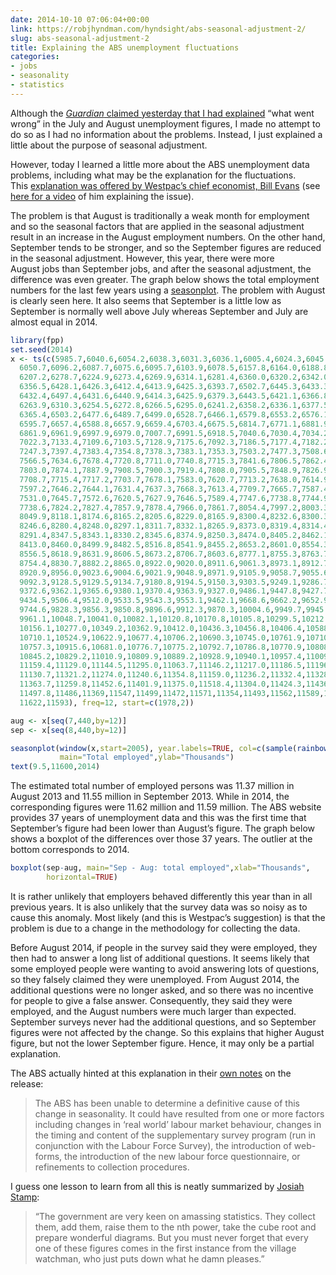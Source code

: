 ```yaml
---
date: 2014-10-10 07:06:04+00:00
link: https://robjhyndman.com/hyndsight/abs-seasonal-adjustment-2/
slug: abs-seasonal-adjustment-2
title: Explaining the ABS unemployment fluctuations
categories:
- jobs
- seasonality
- statistics
---
```


Although the [*Guardian* claimed yesterday that I had explained](http://www.theguardian.com/news/datablog/2014/oct/09/abs-jobs-and-unemployment-figures-key-questions-answered-by-an-expert) "what went wrong" in the July and August unemployment figures, I made no attempt to do so as I had no information about the problems. Instead, I just explained a little about the purpose of seasonal adjustment.

However, today I learned a little more about the ABS unemployment data problems, including what may be the explanation for the fluctuations. This [explanation was offered by Westpac's chief economist, Bill Evans](http://www.abc.net.au/news/2014-10-10/janda-when-unemployment-figures-go-awol/5802638) (see [here for a video](http://www.abc.net.au/news/2014-10-08/westpac-chief-economist-bill-evans-discusses-the/5799396) of him explaining the issue).<!-- more -->

The problem is that August is traditionally a weak month for employment and so the seasonal factors that are applied in the seasonal adjustment result in an increase in the August employment numbers. On the other hand, September tends to be stronger, and so the September figures are reduced in the seasonal adjustment. However, this year, there were more August jobs than September jobs, and after the seasonal adjustment, the difference was even greater. The graph below shows the total employment numbers for the last few years using a [seasonplot](https://www.otexts.org/fpp/2/1). The problem with August is clearly seen here. It also seems that September is a little low as September is normally well above July whereas September and July are almost equal in 2014.

```r
library(fpp)
set.seed(2014)
x <- ts(c(5985.7,6040.6,6054.2,6038.3,6031.3,6036.1,6005.4,6024.3,6045.9,6033.8,6125.4,5971.3,
  6050.7,6096.2,6087.7,6075.6,6095.7,6103.9,6078.5,6157.8,6164.0,6188.8,6257.2,6112.9,
  6207.2,6278.7,6224.9,6273.4,6269.9,6314.1,6281.4,6360.0,6320.2,6342.0,6426.6,6253.0,
  6356.5,6428.1,6426.3,6412.4,6413.9,6425.3,6393.7,6502.7,6445.3,6433.3,6506.9,6355.5,
  6432.4,6497.4,6431.6,6440.9,6414.3,6425.9,6379.3,6443.5,6421.1,6366.8,6370.1,6172.0,
  6263.9,6310.3,6254.5,6272.8,6266.5,6295.0,6241.2,6358.2,6336.1,6377.5,6456.5,6251.4,
  6365.4,6503.2,6477.6,6489.7,6499.0,6528.7,6466.1,6579.8,6553.2,6576.1,6636.0,6452.4,
  6595.7,6657.4,6588.8,6657.9,6659.4,6703.4,6675.5,6814.7,6771.1,6881.9,6910.8,6753.6,
  6861.9,6961.9,6997.9,6979.0,7007.7,6991.5,6918.5,7040.6,7030.4,7034.2,7116.8,6902.5,
  7022.3,7133.4,7109.6,7103.5,7128.9,7175.6,7092.3,7186.5,7177.4,7182.2,7330.7,7169.4,
  7247.3,7397.4,7383.4,7354.8,7378.3,7383.1,7353.3,7503.2,7477.3,7508.6,7622.9,7423.8,
  7566.5,7634.6,7678.4,7720.8,7711.0,7740.8,7715.3,7841.6,7806.5,7862.4,7935.5,7707.7,
  7803.0,7874.1,7887.9,7908.5,7900.3,7919.4,7808.0,7905.5,7848.9,7826.9,7915.5,7641.3,
  7708.7,7715.4,7717.2,7703.7,7678.1,7583.0,7620.7,7713.2,7638.0,7614.9,7712.2,7518.9,
  7597.2,7646.2,7644.1,7631.4,7637.3,7668.3,7613.4,7709.7,7665.7,7587.4,7693.4,7533.7,
  7531.0,7645.7,7572.6,7620.5,7627.9,7646.5,7589.4,7747.6,7738.8,7744.9,7842.1,7646.8,
  7738.6,7824.2,7827.4,7857.9,7878.4,7966.0,7861.7,8054.4,7997.2,8003.3,8135.5,7928.4,
  8049.9,8118.1,8174.6,8165.2,8205.6,8229.0,8165.9,8300.4,8232.6,8300.3,8395.7,8166.7,
  8246.6,8280.4,8248.0,8297.1,8311.7,8332.1,8265.9,8373.0,8319.4,8314.4,8431.4,8235.2,
  8291.4,8347.5,8343.1,8330.2,8345.6,8374.9,8250.3,8474.0,8405.2,8462.1,8540.5,8334.7,
  8413.0,8460.0,8499.9,8482.5,8516.8,8541.9,8455.2,8653.2,8601.0,8554.3,8696.5,8477.4,
  8556.5,8618.9,8631.9,8606.5,8673.2,8706.7,8603.6,8777.1,8755.3,8763.7,8900.7,8628.2,
  8754.4,8830.7,8882.2,8865.0,8922.0,9020.0,8911.6,9061.3,8973.1,8912.7,9059.6,8834.9,
  8920.9,8956.0,9023.6,9004.6,9021.9,9048.9,8971.9,9105.9,9058.7,9055.6,9177.1,8993.4,
  9092.3,9128.5,9129.5,9134.7,9180.8,9194.5,9150.3,9303.5,9249.1,9286.7,9439.7,9281.7,
  9372.6,9362.1,9365.6,9380.1,9370.4,9363.9,9327.0,9486.1,9447.8,9427.7,9573.6,9363.8,
  9434.5,9506.4,9512.0,9533.5,9543.3,9553.1,9462.1,9668.6,9662.2,9652.9,9807.8,9634.4,
  9744.6,9828.3,9856.3,9850.8,9896.6,9912.3,9870.3,10004.6,9949.7,9945.0,10074.7,9842.7,
  9961.1,10048.7,10041.0,10082.1,10120.8,10170.8,10105.8,10299.5,10212.4,10201.6,10404.3,
  10156.1,10277.0,10349.2,10362.9,10412.0,10436.3,10456.8,10406.4,10588.8,10520.5,10535.0,
  10710.1,10524.9,10622.9,10677.4,10706.2,10690.3,10745.0,10761.9,10710.4,10854.5,10807.4,
  10757.3,10915.6,10681.0,10776.7,10775.2,10792.7,10786.8,10770.9,10808.8,10707.3,10882.1,
  10845.2,10829.2,11010.9,10809.9,10889.2,10928.9,10940.1,10957.4,11009.3,11030.5,10973.8,
  11159.4,11129.0,11144.5,11295.0,11063.7,11146.2,11217.0,11186.5,11196.2,11221.3,11227.5,
  11130.7,11321.2,11274.0,11240.6,11354.8,11159.0,11236.2,11332.4,11328.3,11389.0,11350.6,
  11363.7,11259.8,11452.6,11401.9,11375.0,11518.4,11304.0,11424.3,11436.3,11482.2,11495.6,
  11497.8,11486,11369,11547,11499,11472,11571,11354,11493,11562,11589,11595,11602,11590,
  11622,11593), freq=12, start=c(1978,2))

aug <- x[seq(7,440,by=12)]
sep <- x[seq(8,440,by=12)]

seasonplot(window(x,start=2005), year.labels=TRUE, col=c(sample(rainbow(9)),1), cex=0.9,
           main="Total employed",ylab="Thousands")
text(9.5,11600,2014)
```

The estimated total number of employed persons was 11.37 million in August 2013 and 11.55 million in September 2013. While in 2014, the corresponding figures were 11.62 million and 11.59 million. The ABS website provides 37 years of unemployment data and this was the first time that September's figure had been lower than August's figure. The graph below shows a boxplot of the differences over those 37 years. The outlier at the bottom corresponds to 2014.

```r
boxplot(sep-aug, main="Sep - Aug: total employed",xlab="Thousands",
        horizontal=TRUE)
```

It is rather unlikely that employers behaved differently this year than in all previous years. It is also unlikely that the survey data was so noisy as to cause this anomaly. Most likely (and this is Westpac's suggestion) is that the problem is due to a change in the methodology for collecting the data.

Before August 2014, if people in the survey said they were employed, they then had to answer a long list of additional questions. It seems likely that some employed people were wanting to avoid answering lots of questions, so they falsely claimed they were unemployed. From August 2014, the additional questions were no longer asked, and so there was no incentive for people to give a false answer. Consequently, they said they were employed, and the August numbers were much larger than expected. September surveys never had the additional questions, and so September figures were not affected by the change. So this explains that higher August figure, but not the lower September figure. Hence, it may only be a partial explanation.

The ABS actually hinted at this explanation in their [own notes](http://www.abs.gov.au/ausstats/abs@.nsf/Previousproducts/6202.0Main%20Features2Sep%202014?opendocument&tabname=Summary&prodno=6202.0&issue=Sep%202014&num=&view=) on the release:

>The ABS has been unable to determine a definitive cause of this change in seasonality. It could have resulted from one or more factors including changes in ‘real world’ labour market behaviour, changes in the timing and content of the supplementary survey program (run in conjunction with the Labour Force Survey), the introduction of web-forms, the introduction of the new labour force questionnaire, or refinements to collection procedures.

I guess one lesson to learn from all this is neatly summarized by [Josiah Stamp](http://en.wikipedia.org/wiki/Josiah_Stamp,_1st_Baron_Stamp):

>“The government are very keen on amassing statistics. They collect them, add them, raise them to the nth power, take the cube root and prepare wonderful diagrams. But you must never forget that every one of these figures comes in the first instance from the village watchman, who just puts down what he damn pleases.”
